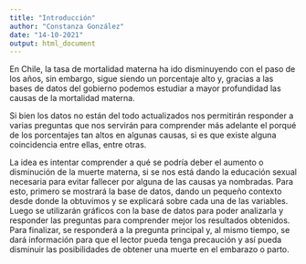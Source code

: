 ```yaml
---
title: "Introducción"
author: "Constanza González"
date: "14-10-2021"
output: html_document
---
```


En Chile, la tasa de mortalidad materna ha ido disminuyendo con el paso de los años, sin embargo, sigue siendo un porcentaje alto y, gracias a las bases de datos del gobierno podemos estudiar a mayor profundidad las causas de la mortalidad materna. 

Si bien los datos no están del todo actualizados nos permitirán responder a varias preguntas que nos servirán para comprender más adelante el porqué de los porcentajes tan altos en algunas causas, si es que existe alguna coincidencia entre ellas, entre otras.

La idea es intentar comprender a qué se podría deber el aumento o disminución de la muerte materna, si se nos está dando la educación sexual necesaria para evitar fallecer por alguna de las causas ya nombradas. Para esto, primero se mostrará la base de datos, dando un pequeño contexto desde donde la obtuvimos y se explicará sobre cada una de las variables. Luego se utilizarán gráficos con la base de datos para poder analizarla y responder las preguntas para comprender mejor los resultados obtenidos. Para finalizar, se responderá a la pregunta principal y, al mismo tiempo, se dará información para que el lector pueda tenga precaución y así pueda disminuir las posibilidades de obtener una muerte en el embarazo o parto. 
